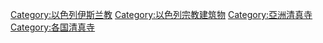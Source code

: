 {{Commonscat|Mosques in Israel}}

[[Category:以色列伊斯兰教|Category:以色列伊斯兰教]]
[[Category:以色列宗教建筑物|Category:以色列宗教建筑物]]
[[Category:亞洲清真寺|Category:亞洲清真寺]]
[[Category:各国清真寺|Category:各国清真寺]]